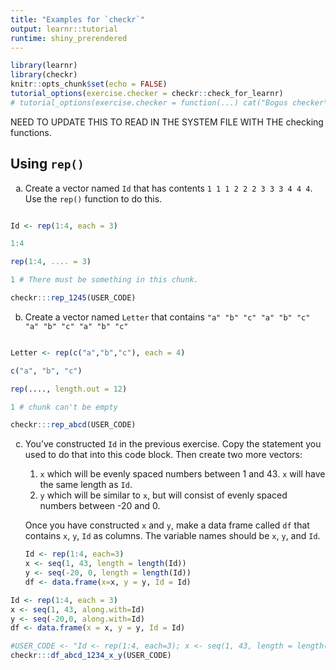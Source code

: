 ```yaml
---
title: "Examples for `checkr`"
output: learnr::tutorial
runtime: shiny_prerendered
---
```


```r
library(learnr)
library(checkr)
knitr::opts_chunk$set(echo = FALSE)
tutorial_options(exercise.checker = checkr::check_for_learnr)
# tutorial_options(exercise.checker = function(...) cat("Bogus checker\n"))
```

NEED TO UPDATE THIS TO READ IN THE SYSTEM FILE WITH THE checking functions.




## Using `rep()`

a. Create a vector named `Id` that has contents `1 1 1 2 2 2 3 3 3 4 4 4`. Use the `rep()` function to do this.
```r

```

```r
Id <- rep(1:4, each = 3)
```

```r
1:4
```

```r
rep(1:4, .... = 3) 
```

```r
1 # There must be something in this chunk.
```

```r
checkr:::rep_1245(USER_CODE)
```


b. Create a vector named `Letter` that contains `"a" "b" "c" "a" "b" "c" "a" "b" "c" "a" "b" "c"`
```r

```

```r
Letter <- rep(c("a","b","c"), each = 4)
```

```r
c("a", "b", "c")
```

```r
rep(...., length.out = 12)
```

```r
1 # chunk can't be empty
```

```r
checkr:::rep_abcd(USER_CODE)
```


c. You've constructed `Id` in the previous exercise. Copy the statement you used to do that into this code block. Then create two more vectors:
    1. `x` which will be evenly spaced numbers between 1 and 43. `x` will have the same length as `Id`.
    2. `y` which will be similar to `x`, but will consist of evenly spaced numbers between -20 and 0.
    
    Once you have constructed `x` and `y`, make a data frame called `df` that contains `x`, `y`, `Id` as columns. The variable names should be `x`, `y`, and `Id`.

    ```r
Id <- rep(1:4, each=3) 
x <- seq(1, 43, length = length(Id))
y <- seq(-20, 0, length = length(Id))
df <- data.frame(x=x, y = y, Id = Id)
```

```r
Id <- rep(1:4, each = 3)
x <- seq(1, 43, along.with=Id)
y <- seq(-20,0, along.with=Id)
df <- data.frame(x = x, y = y, Id = Id)
```

```r
#USER_CODE <- "Id <- rep(1:4, each=3); x <- seq(1, 43, length = length(Id)); y <- seq(-20, 0, length = length(Id)); df <- data.frame(x=x, y = y, Id = Id)"
checkr:::df_abcd_1234_x_y(USER_CODE)
```

